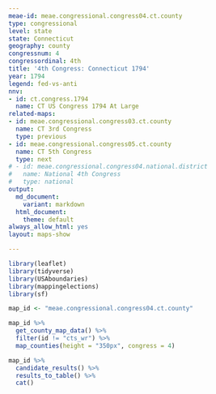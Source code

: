 ```yaml
---
meae-id: meae.congressional.congress04.ct.county
type: congressional
level: state
state: Connecticut
geography: county
congressnum: 4
congressordinal: 4th
title: '4th Congress: Connecticut 1794'
year: 1794
legend: fed-vs-anti
nnv:
- id: ct.congress.1794
  name: CT US Congress 1794 At Large
related-maps:
- id: meae.congressional.congress03.ct.county
  name: CT 3rd Congress
  type: previous
- id: meae.congressional.congress05.ct.county
  name: CT 5th Congress
  type: next
# - id: meae.congressional.congress04.national.district
#   name: National 4th Congress
#   type: national
output:
  md_document:
    variant: markdown
  html_document:
    theme: default
always_allow_html: yes
layout: maps-show

---
```


```r
library(leaflet)
library(tidyverse)
library(USAboundaries)
library(mappingelections)
library(sf)

map_id <- "meae.congressional.congress04.ct.county"
```

<div class="map">

```r
map_id %>%
  get_county_map_data() %>%
  filter(id != "cts_wr") %>% 
  map_counties(height = "350px", congress = 4)
```

</div>

<div class="results-table">

```r
map_id %>%
  candidate_results() %>%
  results_to_table() %>%
  cat()
```

</div>
